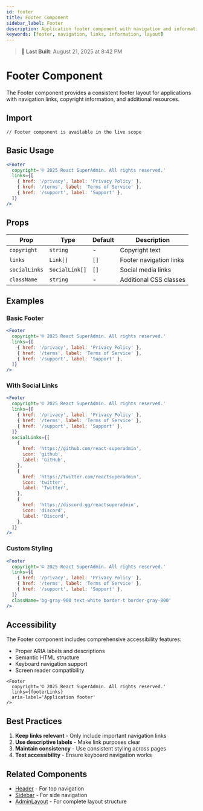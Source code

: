 ```yaml
---
id: footer
title: Footer Component
sidebar_label: Footer
description: Application footer component with navigation and information
keywords: [footer, navigation, links, information, layout]
---
```


> **🔄 Last Built**: August 21, 2025 at 8:42 PM

# Footer Component

The Footer component provides a consistent footer layout for applications with navigation links, copyright information, and additional resources.

## Import

```tsx
// Footer component is available in the live scope
```

## Basic Usage

```jsx live
<Footer
  copyright='© 2025 React SuperAdmin. All rights reserved.'
  links={[
    { href: '/privacy', label: 'Privacy Policy' },
    { href: '/terms', label: 'Terms of Service' },
    { href: '/support', label: 'Support' },
  ]}
/>
```

## Props

| Prop          | Type           | Default | Description             |
| ------------- | -------------- | ------- | ----------------------- |
| `copyright`   | `string`       | -       | Copyright text          |
| `links`       | `Link[]`       | `[]`    | Footer navigation links |
| `socialLinks` | `SocialLink[]` | `[]`    | Social media links      |
| `className`   | `string`       | -       | Additional CSS classes  |

## Examples

### Basic Footer

```jsx live
<Footer
  copyright='© 2025 React SuperAdmin. All rights reserved.'
  links={[
    { href: '/privacy', label: 'Privacy Policy' },
    { href: '/terms', label: 'Terms of Service' },
    { href: '/support', label: 'Support' },
  ]}
/>
```

### With Social Links

```jsx live
<Footer
  copyright='© 2025 React SuperAdmin. All rights reserved.'
  links={[
    { href: '/privacy', label: 'Privacy Policy' },
    { href: '/terms', label: 'Terms of Service' },
    { href: '/support', label: 'Support' },
  ]}
  socialLinks={[
    {
      href: 'https://github.com/react-superadmin',
      icon: 'github',
      label: 'GitHub',
    },
    {
      href: 'https://twitter.com/reactsuperadmin',
      icon: 'twitter',
      label: 'Twitter',
    },
    {
      href: 'https://discord.gg/reactsuperadmin',
      icon: 'discord',
      label: 'Discord',
    },
  ]}
/>
```

### Custom Styling

```jsx live
<Footer
  copyright='© 2025 React SuperAdmin. All rights reserved.'
  links={[
    { href: '/privacy', label: 'Privacy Policy' },
    { href: '/terms', label: 'Terms of Service' },
    { href: '/support', label: 'Support' },
  ]}
  className='bg-gray-900 text-white border-t border-gray-800'
/>
```

## Accessibility

The Footer component includes comprehensive accessibility features:

- Proper ARIA labels and descriptions
- Semantic HTML structure
- Keyboard navigation support
- Screen reader compatibility

```tsx
<Footer
  copyright='© 2025 React SuperAdmin. All rights reserved.'
  links={footerLinks}
  aria-label='Application footer'
/>
```

## Best Practices

1. **Keep links relevant** - Only include important navigation links
2. **Use descriptive labels** - Make link purposes clear
3. **Maintain consistency** - Use consistent styling across pages
4. **Test accessibility** - Ensure keyboard navigation works

## Related Components

- [Header](/docs/components/header) - For top navigation
- [Sidebar](/docs/components/sidebar) - For side navigation
- [AdminLayout](/docs/components/admin-layout) - For complete layout structure
